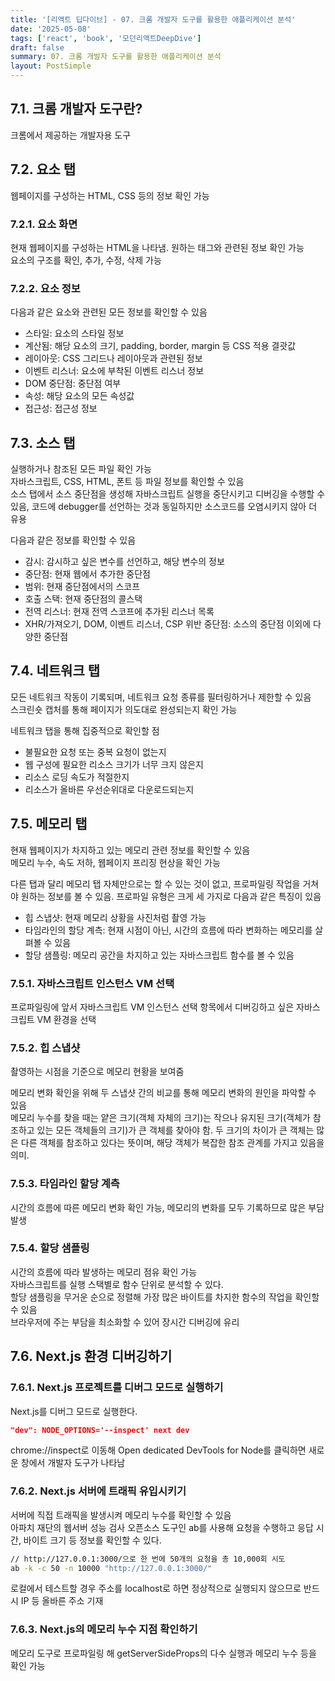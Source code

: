 ```yaml
---
title: '[리액트 딥다이브] - 07. 크롬 개발자 도구를 활용한 애플리케이션 분석'
date: '2025-05-08'
tags: ['react', 'book', '모던리액트DeepDive']
draft: false
summary: 07. 크롬 개발자 도구를 활용한 애플리케이션 분석
layout: PostSimple
---
```


## 7.1. 크롬 개발자 도구란?

크롬에서 제공하는 개발자용 도구

## 7.2. 요소 탭

웹페이지를 구성하는 HTML, CSS 등의 정보 확인 가능

### 7.2.1. 요소 화면

현재 웹페이지를 구성하는 HTML을 나타냄. 원하는 태그와 관련된 정보 확인 가능  
요소의 구조를 확인, 추가, 수정, 삭제 가능

### 7.2.2. 요소 정보

다음과 같은 요소와 관련된 모든 정보를 확인할 수 있음

- 스타일: 요소의 스타일 정보
- 계산됨: 해당 요소의 크기, padding, border, margin 등 CSS 적용 결괏값
- 레이아웃: CSS 그리드나 레이아웃과 관련된 정보
- 이벤트 리스너: 요소에 부착된 이벤트 리스너 정보
- DOM 중단점: 중단점 여부
- 속성: 해당 요소의 모든 속성값
- 접근성: 접근성 정보

## 7.3. 소스 탭

실행하거나 참조된 모든 파일 확인 가능  
자바스크립트, CSS, HTML, 폰트 등 파일 정보를 확인할 수 있음  
소스 탭에서 소스 중단점을 생성해 자바스크립트 실행을 중단시키고 디버깅을 수행할 수 있음, 코드에 debugger를 선언하는 것과 동일하지만 소스코드를 오염시키지 않아 더 유용

다음과 같은 정보를 확인할 수 있음

- 감시: 감시하고 싶은 변수를 선언하고, 해당 변수의 정보
- 중단점: 현재 웹에서 추가한 중단점
- 범위: 현재 중단점에서의 스코프
- 호출 스택: 현재 중단점의 콜스택
- 전역 리스너: 현재 전역 스코프에 추가된 리스너 목록
- XHR/가져오기, DOM, 이벤트 리스너, CSP 위반 중단점: 소스의 중단점 이외에 다양한 중단점

## 7.4. 네트워크 탭

모든 네트워크 작동이 기록되며, 네트워크 요청 종류를 필터링하거나 제한할 수 있음  
스크린숏 캡처를 통해 페이지가 의도대로 완성되는지 확인 가능

네트워크 탭을 통해 집중적으로 확인할 점

- 불필요한 요청 또는 중복 요청이 없는지
- 웹 구성에 필요한 리소스 크기가 너무 크지 않은지
- 리소스 로딩 속도가 적절한지
- 리소스가 올바른 우선순위대로 다운로드되는지

## 7.5. 메모리 탭

현재 웹페이지가 차지하고 있는 메모리 관련 정보를 확인할 수 있음  
메모리 누수, 속도 저하, 웹페이지 프리징 현상을 확인 가능

다른 탭과 달리 메모리 탭 자체만으로는 할 수 있는 것이 없고, 프로파일링 작업을 거쳐야 원하는 정보를 볼 수 있음. 프로파일 유형은 크게 세 가지로 다음과 같은 특징이 있음

- 힙 스냅샷: 현재 메모리 상황을 사진처럼 촬영 가능
- 타임라인의 할당 계측: 현재 시점이 아닌, 시간의 흐름에 따라 변화하는 메모리를 살펴볼 수 있음
- 할당 샘플링: 메모리 공간을 차지하고 있는 자바스크립트 함수를 볼 수 있음

### 7.5.1. 자바스크립트 인스턴스 VM 선택

프로파일링에 앞서 자바스크립트 VM 인스턴스 선택 항목에서 디버깅하고 싶은 자바스크립트 VM 환경을 선택

### 7.5.2. 힙 스냅샷

촬영하는 시점을 기준으로 메모리 현황을 보여줌

메모리 변화 확인을 위해 두 스냅샷 간의 비교를 통해 메모리 변화의 원인을 파악할 수 있음  
메모리 누수를 찾을 때는 얕은 크기(객체 자체의 크기)는 작으나 유지된 크기(객체가 참조하고 있는 모든 객체들의 크기)가 큰 객체를 찾아야 함. 두 크기의 차이가 큰 객체는 많은 다른 객체를 참조하고 있다는 뜻이며, 해당 객체가 복잡한 참조 관계를 가지고 있음을 의미.

### 7.5.3. 타임라인 할당 계측

시간의 흐름에 따른 메모리 변화 확인 가능, 메모리의 변화를 모두 기록하므로 많은 부담 발생

### 7.5.4. 할당 샘플링

시간의 흐름에 따라 발생하는 메모리 점유 확인 가능  
자바스크립트를 실행 스택별로 함수 단위로 분석할 수 있다.  
할당 샘플링을 무거운 순으로 정렬해 가장 많은 바이트를 차지한 함수의 작업을 확인할 수 있음  
브라우저에 주는 부담을 최소화할 수 있어 장시간 디버깅에 유리

## 7.6. Next.js 환경 디버깅하기

### 7.6.1. Next.js 프로젝트를 디버그 모드로 실행하기

Next.js를 디버그 모드로 실행한다.

```json
"dev": NODE_OPTIONS='--inspect' next dev
```

chrome://inspect로 이동해 Open dedicated DevTools for Node를 클릭하면 새로운 창에서 개발자 도구가 나타남

### 7.6.2. Next.js 서버에 트래픽 유입시키기

서버에 직접 트래픽을 발생시켜 메모리 누수를 확인할 수 있음  
아파치 재단의 웹서버 성능 검사 오픈소스 도구인 ab를 사용해 요청을 수행하고 응답 시간, 바이트 크기 등 정보를 확인할 수 있다.

```bash
// http://127.0.0.1:3000/으로 한 번에 50개의 요청을 총 10,000회 시도
ab -k -c 50 -n 10000 "http://127.0.0.1:3000/"
```

로컬에서 테스트할 경우 주소를 localhost로 하면 정상적으로 실행되지 않으므로 반드시 IP 등 올바른 주소 기재

### 7.6.3. Next.js의 메모리 누수 지점 확인하기

메모리 도구로 프로파일링 해 getServerSideProps의 다수 실행과 메모리 누수 등을 확인 가능

